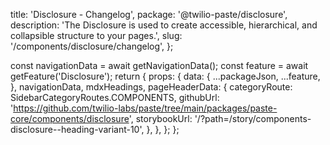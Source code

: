   title: 'Disclosure - Changelog',
  package: '@twilio-paste/disclosure',
  description: 'The Disclosure is used to create accessible, hierarchical, and collapsible structure to your pages.',
  slug: '/components/disclosure/changelog',
};




  const navigationData = await getNavigationData();
  const feature = await getFeature('Disclosure');
  return {
    props: {
      data: {
        ...packageJson,
        ...feature,
      },
      navigationData,
      mdxHeadings,
      pageHeaderData: {
        categoryRoute: SidebarCategoryRoutes.COMPONENTS,
        githubUrl: 'https://github.com/twilio-labs/paste/tree/main/packages/paste-core/components/disclosure',
        storybookUrl: '/?path=/story/components-disclosure--heading-variant-10',
      },
    },
  };
};

<Changelog />
